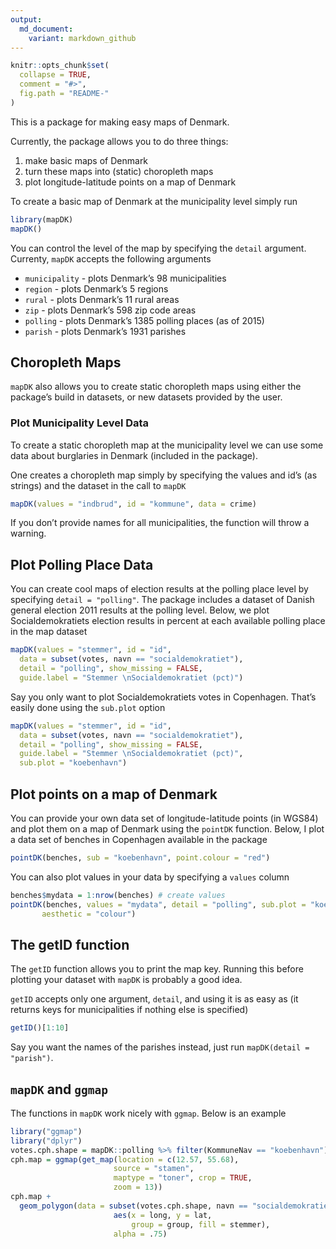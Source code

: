 ```yaml
---
output:
  md_document:
    variant: markdown_github
---
```


<!-- README.md is generated from README.Rmd. Please edit that file -->

```r
knitr::opts_chunk$set(
  collapse = TRUE,
  comment = "#>",
  fig.path = "README-"
)
```

This is a package for making easy maps of Denmark.

Currently, the package allows you to do three things:

1. make basic maps of Denmark
2. turn these maps into (static) choropleth maps
3. plot longitude-latitude points on a map of Denmark

To create a basic map of Denmark at the municipality level simply run

```r
library(mapDK)
mapDK()
```

You can control the level of the map by specifying the `detail` argument. Currenty, `mapDK` accepts the following arguments

- `municipality` - plots Denmark's 98 municipalities
- `region` - plots Denmark's 5 regions
- `rural` - plots Denmark's 11 rural areas
- `zip` - plots Denmark's 598 zip code areas
- `polling` - plots Denmark's 1385 polling places (as of 2015)
- `parish` - plots Denmark's 1931 parishes

## Choropleth Maps

`mapDK` also allows you to create static choropleth maps using either the package's build in datasets, or new datasets provided by the user. 

### Plot Municipality Level Data

To create a static choropleth map at the municipality level we can use some data about burglaries in Denmark (included in the package).

One creates a choropleth map simply by specifying the values and id's (as strings) and the dataset in the call to `mapDK`

```r
mapDK(values = "indbrud", id = "kommune", data = crime)
```

If you don't provide names for all municipalities, the function will throw a warning. 

## Plot Polling Place Data

You can create cool maps of election results at the polling place level by specifying `detail = "polling"`. The package includes a dataset of Danish general election 2011 results at the polling level. Below, we plot Socialdemokratiets election results in percent at each available polling place in the map dataset

```r
mapDK(values = "stemmer", id = "id", 
  data = subset(votes, navn == "socialdemokratiet"),
  detail = "polling", show_missing = FALSE,
  guide.label = "Stemmer \nSocialdemokratiet (pct)")
```

Say you only want to plot Socialdemokratiets votes in Copenhagen. That's easily done using the `sub.plot` option

```r
mapDK(values = "stemmer", id = "id", 
  data = subset(votes, navn == "socialdemokratiet"),
  detail = "polling", show_missing = FALSE,
  guide.label = "Stemmer \nSocialdemokratiet (pct)",
  sub.plot = "koebenhavn")
```

## Plot points on a map of Denmark

You can provide your own data set of longitude-latitude points (in WGS84) and plot them on a map of Denmark using the `pointDK` function. Below, I plot a data set of benches in Copenhagen available in the package

```r
pointDK(benches, sub = "koebenhavn", point.colour = "red")
```

You can also plot values in your data by specifying a `values` column

```r
benches$mydata = 1:nrow(benches) # create values
pointDK(benches, values = "mydata", detail = "polling", sub.plot = "koebenhavn", point.colour = "red",
       aesthetic = "colour")
```

## The getID function

The `getID` function allows you to print the map key. Running this before plotting your dataset with `mapDK` is probably a good idea.

`getID` accepts only one argument, `detail`, and using it is as easy as (it returns keys for municipalities if nothing else is specified)

```r
getID()[1:10]
```

Say you want the names of the parishes instead, just run `mapDK(detail = "parish")`.

## `mapDK` and `ggmap`

The functions in `mapDK` work nicely with `ggmap`. Below is an example

```r
library("ggmap")
library("dplyr")
votes.cph.shape = mapDK::polling %>% filter(KommuneNav == "koebenhavn") %>% left_join(mapDK::votes)
cph.map = ggmap(get_map(location = c(12.57, 55.68), 
                       source = "stamen", 
                       maptype = "toner", crop = TRUE,
                       zoom = 13))
cph.map + 
  geom_polygon(data = subset(votes.cph.shape, navn == "socialdemokratiet"), 
                       aes(x = long, y = lat,
                           group = group, fill = stemmer),
                       alpha = .75) 
```

